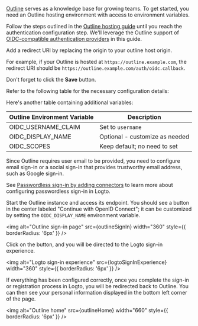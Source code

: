 

<Steps>

<Step title="Prerequisites">

[Outline](https://github.com/outline/outline) serves as a knowledge base for growing teams. To get started, you need an Outline hosting environment with access to environment variables.

Follow the steps outlined in the [Outline hosting guide](https://docs.getoutline.com/s/hosting/) until you reach the authentication configuration step. We'll leverage the Outline support of [OIDC-compatible authentication providers](https://docs.getoutline.com/s/hosting/doc/oidc-8CPBm6uC0I) in this guide.

</Step>

<Step title="Configure redirect URI">

Add a redirect URI by replacing the origin to your outline host origin.

<UriInputField name="redirectUris" defaultValue="[your-outline-origin]/auth/oidc.callback" />

For example, if your Outline is hosted at `https://outline.example.com`, the redirect URI should be `https://outline.example.com/auth/oidc.callback`.

Don't forget to click the **Save** button.

</Step>

<Step title="Set the outline environment variables">

Refer to the following table for the necessary configuration details:

<EnvironmentVariables />

Here's another table containing additional variables:

| Outline Environment Variable | Description                    |
| ---------------------------- | ------------------------------ |
| OIDC_USERNAME_CLAIM          | Set to `username`                |
| OIDC_DISPLAY_NAME            | Optional - customize as needed |
| OIDC_SCOPES                  | Keep default; no need to set   |

</Step>

<Step title="Set up email sign-in in Logto">

Since Outline requires user email to be provided, you need to configure email sign-in or a social sign-in that provides trustworthy email address, such as Google sign-in.

See [Passwordless sign-in by adding connectors](https://docs.logto.io/docs/recipes/configure-connectors/email-connector/) to learn more about configuring passwordless sign-in in Logto.

</Step>

<Step title="Checkpoint: Test Logto and Outline integration">

Start the Outline instance and access its endpoint. You should see a button in the center labeled "Continue with OpenID Connect"; it can be customized by setting the `OIDC_DISPLAY_NAME` environment variable.

<img alt="Outline sign-in page" src={outlineSignIn} width="360" style={{ borderRadius: '6px' }} />

Click on the button, and you will be directed to the Logto sign-in experience.

<img alt="Logto sign-in experience" src={logtoSignInExperience} width="360" style={{ borderRadius: '6px' }} />

If everything has been configured correctly, once you complete the sign-in or registration process in Logto, you will be redirected back to Outline. You can then see your personal information displayed in the bottom left corner of the page.

<img alt="Outline home" src={outlineHome} width="660" style={{ borderRadius: '6px' }} />

</Step>

</Steps>
